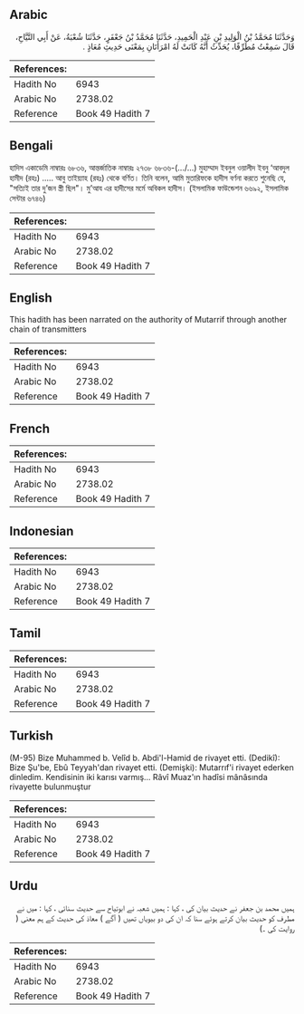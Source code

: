 ## Arabic


<div dir="rtl" lang="ar" style={{fontSize:'larger',backgroundColor:'#f8f9fa',padding:20}}>
وَحَدَّثَنَا مُحَمَّدُ بْنُ الْوَلِيدِ بْنِ عَبْدِ الْحَمِيدِ، حَدَّثَنَا مُحَمَّدُ بْنُ جَعْفَرٍ، حَدَّثَنَا شُعْبَةُ، عَنْ أَبِي التَّيَّاحِ، قَالَ سَمِعْتُ مُطَرِّفًا، يُحَدِّثُ أَنَّهُ كَانَتْ لَهُ امْرَأَتَانِ بِمَعْنَى حَدِيثِ مُعَاذٍ ‏.‏
</div>
<div style={{backgroundColor:'#f8f9fa',padding:20, marginBottom: 10}}><table> <thead> <tr> <th>References:</th> <th></th> </tr> </thead> <tbody><tr><td>Hadith No</td><td>6943</td></tr><tr><td>Arabic No</td><td>2738.02</td></tr><tr><td>Reference</td><td>Book 49 Hadith 7</td></tr></tbody></table></div>

## Bengali


<div dir="ltr" lang="bn" style={{fontSize:'larger',backgroundColor:'#f8f9fa',padding:20}}>
হাদিস একাডেমি নাম্বারঃ ৬৮৩৬, আন্তর্জাতিক নাম্বারঃ ২৭৩৮ ৬৮৩৬-(.../...) মুহাম্মাদ ইবনুল ওয়ালীদ ইবনু ‘আবদুল হামীদ (রহঃ) ..... আবু তাইয়্যাহ (রহঃ) থেকে বর্ণিত। তিনি বলেন, আমি মুতারিফকে হাদীস বর্ণনা করতে শুনেছি যে, "সত্যিই তার দু’জন স্ত্রী ছিল"। মু’আয এর হাদীসের মর্মে অবিকল হাদীস। (ইসলামিক ফাউন্ডেশন ৬৬৯২, ইসলামিক সেন্টার ৬৭৪৬)
</div>
<div style={{backgroundColor:'#f8f9fa',padding:20, marginBottom: 10}}><table> <thead> <tr> <th>References:</th> <th></th> </tr> </thead> <tbody><tr><td>Hadith No</td><td>6943</td></tr><tr><td>Arabic No</td><td>2738.02</td></tr><tr><td>Reference</td><td>Book 49 Hadith 7</td></tr></tbody></table></div>

## English


<div dir="ltr" lang="en" style={{fontSize:'larger',backgroundColor:'#f8f9fa',padding:20}}>
This hadith has been narrated on the authority of Mutarrif through another chain of transmitters
</div>
<div style={{backgroundColor:'#f8f9fa',padding:20, marginBottom: 10}}><table> <thead> <tr> <th>References:</th> <th></th> </tr> </thead> <tbody><tr><td>Hadith No</td><td>6943</td></tr><tr><td>Arabic No</td><td>2738.02</td></tr><tr><td>Reference</td><td>Book 49 Hadith 7</td></tr></tbody></table></div>

## French


<div dir="ltr" lang="fr" style={{fontSize:'larger',backgroundColor:'#f8f9fa',padding:20}}>

</div>
<div style={{backgroundColor:'#f8f9fa',padding:20, marginBottom: 10}}><table> <thead> <tr> <th>References:</th> <th></th> </tr> </thead> <tbody><tr><td>Hadith No</td><td>6943</td></tr><tr><td>Arabic No</td><td>2738.02</td></tr><tr><td>Reference</td><td>Book 49 Hadith 7</td></tr></tbody></table></div>

## Indonesian


<div dir="ltr" lang="id" style={{fontSize:'larger',backgroundColor:'#f8f9fa',padding:20}}>

</div>
<div style={{backgroundColor:'#f8f9fa',padding:20, marginBottom: 10}}><table> <thead> <tr> <th>References:</th> <th></th> </tr> </thead> <tbody><tr><td>Hadith No</td><td>6943</td></tr><tr><td>Arabic No</td><td>2738.02</td></tr><tr><td>Reference</td><td>Book 49 Hadith 7</td></tr></tbody></table></div>

## Tamil


<div dir="ltr" lang="ta" style={{fontSize:'larger',backgroundColor:'#f8f9fa',padding:20}}>

</div>
<div style={{backgroundColor:'#f8f9fa',padding:20, marginBottom: 10}}><table> <thead> <tr> <th>References:</th> <th></th> </tr> </thead> <tbody><tr><td>Hadith No</td><td>6943</td></tr><tr><td>Arabic No</td><td>2738.02</td></tr><tr><td>Reference</td><td>Book 49 Hadith 7</td></tr></tbody></table></div>

## Turkish


<div dir="ltr" lang="tr" style={{fontSize:'larger',backgroundColor:'#f8f9fa',padding:20}}>
(M-95) Bize Muhammed b. Velîd b. Abdi'l-Hamid de rivayet etti. (Dedikî): Bize Şu'be, Ebû Teyyah'dan rivayet etti. (Demişki): Mutarrıf'i rivayet ederken dinledim. Kendisinin iki karısı varmış... Râvî Muaz'ın hadîsi mânâsında rivayette bulunmuştur
</div>
<div style={{backgroundColor:'#f8f9fa',padding:20, marginBottom: 10}}><table> <thead> <tr> <th>References:</th> <th></th> </tr> </thead> <tbody><tr><td>Hadith No</td><td>6943</td></tr><tr><td>Arabic No</td><td>2738.02</td></tr><tr><td>Reference</td><td>Book 49 Hadith 7</td></tr></tbody></table></div>

## Urdu


<div dir="rtl" lang="ur" style={{fontSize:'larger',backgroundColor:'#f8f9fa',padding:20}}>
ہمیں محمد بن جعفر نے حدیث بیان کی ، کہا : ہمیں شعبہ نے ابوتیاح سے حدیث سنائی ، کہا : میں نے مطرف کو حدیث بیان کرتے ہوئے سنا کہ ان کی دو بیویاں تھیں ( آگے ) معاذ کی حدیث کے ہم معنی ( روایت کی ۔)
</div>
<div style={{backgroundColor:'#f8f9fa',padding:20, marginBottom: 10}}><table> <thead> <tr> <th>References:</th> <th></th> </tr> </thead> <tbody><tr><td>Hadith No</td><td>6943</td></tr><tr><td>Arabic No</td><td>2738.02</td></tr><tr><td>Reference</td><td>Book 49 Hadith 7</td></tr></tbody></table></div>